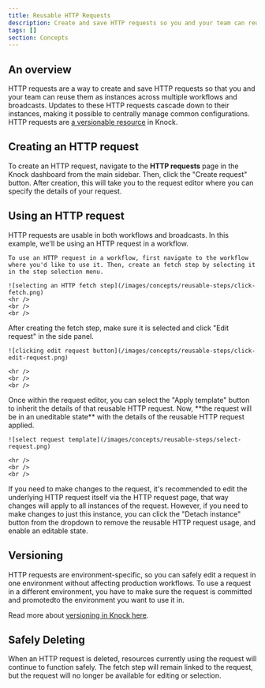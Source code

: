 ```yaml
---
title: Reusable HTTP Requests
description: Create and save HTTP requests so you and your team can reuse them as instances across multiple workflows and broadcasts.
tags: []
section: Concepts
---
```


## An overview

HTTP requests are a way to create and save HTTP requests so that you and your team can reuse them as instances across multiple workflows and broadcasts. Updates to these HTTP requests cascade down to their instances, making it possible to centrally manage common configurations. HTTP requests are [a versionable resource](/concepts/commits) in Knock.

## Creating an HTTP request

To create an HTTP request, navigate to the **HTTP requests** page in the Knock dashboard from the main sidebar. Then, click the "Create request" button. After creation, this will take you to the request editor where you can specify the details of your request.

## Using an HTTP request

HTTP requests are usable in both workflows and broadcasts. In this example, we'll be using an HTTP request in a workflow.

<Steps>
  <Step title="Create a fetch step in a workflow">

    To use an HTTP request in a workflow, first navigate to the workflow where you'd like to use it. Then, create an fetch step by selecting it in the step selection menu.

    ![selecting an HTTP fetch step](/images/concepts/reusable-steps/click-fetch.png)
    <hr />
    <br />
    <br />
  </Step>
  <Step title="Edit the request">
    After creating the fetch step, make sure it is selected and click "Edit request" in the side panel.

    ![clicking edit request button](/images/concepts/reusable-steps/click-edit-request.png)

    <hr />
    <br />
    <br />
  </Step>
  <Step title="Select the request template">
    Once within the request editor, you can select the "Apply template" button to inherit the details of that reusable HTTP request. Now, **the request will be in an uneditable state** with the details of the reusable HTTP request applied.

    ![select request template](/images/concepts/reusable-steps/select-request.png)

    <hr />
    <br />
    <br />
  </Step>
</Steps>

If you need to make changes to the request, it's recommended to edit the underlying HTTP request itself via the HTTP request page, that way changes will apply to all instances of the request. However, if you need to make changes to just this instance, you can click the "Detach instance" button from the dropdown to remove the reusable HTTP request usage, and enable an editable state.

## Versioning

HTTP requests are environment-specific, so you can safely edit a request in one environment without affecting production workflows. To use a request in a different environment, you have to make sure the request is committed and promotedto the environment you want to use it in.

Read more about [versioning in Knock here](/concepts/commits).

## Safely Deleting

When an HTTP request is deleted, resources currently using the request will continue to function safely. The fetch step will remain linked to the request, but the request will no longer be available for editing or selection.
